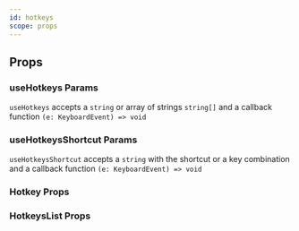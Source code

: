```yaml
---
id: hotkeys
scope: props
---
```


## Props

### useHotkeys Params

`useHotkeys` accepts a `string` or array of strings `string[]` and a callback function `(e: KeyboardEvent) => void`

### useHotkeysShortcut Params

`useHotkeysShortcut` accepts a `string` with the shortcut or a key combination and a callback function `(e: KeyboardEvent) => void`

### Hotkey Props

<PropsTable of="Hotkey" />

### HotkeysList Props

<PropsTable of="HotkeysList" />
